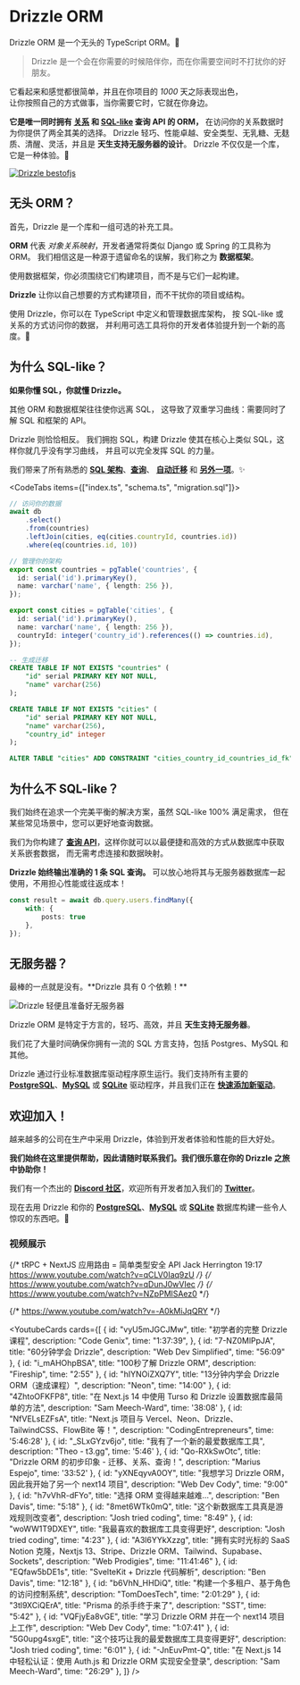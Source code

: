
# Drizzle ORM

Drizzle ORM 是一个无头的 TypeScript ORM。🐲
> Drizzle 是一个会在你需要的时候陪伴你，而在你需要空间时不打扰你的好朋友。

它看起来和感觉都很简单，并且在你项目的 _1000_ 天之际表现出色，\
让你按照自己的方式做事，当你需要它时，它就在你身边。

**它是唯一同时拥有 [关系](/docs/rqb) 和 [SQL-like](/docs/select) 查询 API 的 ORM，** 
在访问你的关系数据时为你提供了两全其美的选择。 
Drizzle 轻巧、性能卓越、安全类型、无乳糖、无麸质、清醒、灵活，并且是 **天生支持无服务器的设计**。
Drizzle 不仅仅是一个库，它是一种体验。🤩

[![Drizzle bestofjs](@/assets/images/bestofjs.jpg)](https://bestofjs.org/projects/drizzle-orm)

## 无头 ORM？
首先，Drizzle 是一个库和一组可选的补充工具。

**ORM** 代表 _对象关系映射_，开发者通常将类似 Django 或 Spring 的工具称为 ORM。 
我们相信这是一种源于遗留命名的误解，我们称之为 **数据框架**。

<Callout type="error" emoji="️💔">
  使用数据框架，你必须围绕它们构建项目，而不是与它们一起构建。
</Callout>

**Drizzle** 让你以自己想要的方式构建项目，而不干扰你的项目或结构。

使用 Drizzle，你可以在 TypeScript 中定义和管理数据库架构，
按 SQL-like 或关系的方式访问你的数据，
并利用可选工具将你的开发者体验提升到一个新的高度。🤯

## 为什么 SQL-like？
**如果你懂 SQL，你就懂 Drizzle。**

其他 ORM 和数据框架往往使你远离 SQL，
这导致了双重学习曲线：需要同时了解 SQL 和框架的 API。

Drizzle 则恰恰相反。 
我们拥抱 SQL，构建 Drizzle 使其在核心上类似 SQL，这样你就几乎没有学习曲线，
并且可以完全发挥 SQL 的力量。

我们带来了所有熟悉的 **[SQL 架构](/docs/sql-schema-declaration)**、**[查询](/docs/select)**、 
**[自动迁移](/docs/migrations)** 和 **[另外一项](/docs/rqb)**。✨

<CodeTabs items={["index.ts", "schema.ts", "migration.sql"]}>
```typescript copy
// 访问你的数据
await db
	.select()
	.from(countries)
	.leftJoin(cities, eq(cities.countryId, countries.id))
	.where(eq(countries.id, 10))
```
```typescript copy
// 管理你的架构
export const countries = pgTable('countries', {
  id: serial('id').primaryKey(),
  name: varchar('name', { length: 256 }),
});

export const cities = pgTable('cities', {
  id: serial('id').primaryKey(),
  name: varchar('name', { length: 256 }),
  countryId: integer('country_id').references(() => countries.id),
});
```
```sql
-- 生成迁移
CREATE TABLE IF NOT EXISTS "countries" (
	"id" serial PRIMARY KEY NOT NULL,
	"name" varchar(256)
);

CREATE TABLE IF NOT EXISTS "cities" (
	"id" serial PRIMARY KEY NOT NULL,
	"name" varchar(256),
	"country_id" integer
);

ALTER TABLE "cities" ADD CONSTRAINT "cities_country_id_countries_id_fk" FOREIGN KEY ("country_id") REFERENCES "countries"("id") ON DELETE no action ON UPDATE no action;
```
</CodeTabs>

## 为什么不 SQL-like？
我们始终在追求一个完美平衡的解决方案，虽然 SQL-like 100% 满足需求， 
但在某些常见场景中，您可以更好地查询数据。

我们为你构建了 **[查询 API](/docs/rqb)**，这样你就可以以最便捷和高效的方式从数据库中获取关系嵌套数据，
而无需考虑连接和数据映射。

**Drizzle 始终输出准确的 1 条 SQL 查询。** 可以放心地将其与无服务器数据库一起使用，不用担心性能或往返成本！

```ts
const result = await db.query.users.findMany({
	with: {
		posts: true
	},
});
```

## 无服务器？
<Callout type="info" emoji="🥳">
  最棒的一点就是没有。**Drizzle 具有 0 个依赖！**
</Callout>


![Drizzle 轻便且准备好无服务器](@/assets/images/drizzle31kb.jpg)

Drizzle ORM 是特定于方言的，轻巧、高效，并且 **天生支持无服务器**。

我们花了大量时间确保你拥有一流的 SQL 方言支持，包括 Postgres、MySQL 和其他。

Drizzle 通过行业标准数据库驱动程序原生运行。我们支持所有主要的 **[PostgreSQL](/docs/get-started-postgresql)**、**[MySQL](/docs/get-started-mysql)** 或 **[SQLite](/docs/get-started-sqlite)** 驱动程序，并且我们正在 **[快速添加新驱动](https://twitter.com/DrizzleORM/status/1653082492742647811?s=20)**。


## 欢迎加入！
越来越多的公司在生产中采用 Drizzle，体验到开发者体验和性能的巨大好处。

**我们始终在这里提供帮助，因此请随时联系我们。我们很乐意在你的 Drizzle 之旅中协助你！**

我们有一个杰出的 **[Discord 社区](https://driz.link/discord)**，欢迎所有开发者加入我们的 **[Twitter](https://twitter.com/drizzleorm)**。

现在去用 Drizzle 和你的 **[PostgreSQL](/docs/get-started-postgresql)**、**[MySQL](/docs/get-started-mysql)** 或 **[SQLite](/docs/get-started-sqlite)** 数据库构建一些令人惊叹的东西吧。🚀

### 视频展示

{/* tRPC + NextJS 应用路由 = 简单类型安全 API
Jack Herrington 19:17
https://www.youtube.com/watch?v=qCLV0Iaq9zU */}
{/* https://www.youtube.com/watch?v=qDunJ0wVIec */}
{/* https://www.youtube.com/watch?v=NZpPMlSAez0 */}

 {/* https://www.youtube.com/watch?v=-A0kMiJqQRY */}

<YoutubeCards cards={[
	{
		id: "vyU5mJGCJMw",
		title: "初学者的完整 Drizzle 课程",
		description: "Code Genix",
		time: "1:37:39",
	},
	{
		id: "7-NZ0MlPpJA",
		title: "60分钟学会 Drizzle",
		description: "Web Dev Simplified",
		time: "56:09"
	},
	{
		id: "i_mAHOhpBSA",
		title: "100秒了解 Drizzle ORM",
		description: "Fireship",
		time: "2:55"
	},
	{
		id: "hIYNOiZXQ7Y",
		title: "13分钟内学会 Drizzle ORM（速成课程）",
		description: "Neon",
		time: "14:00"
	},
	{
		id: "4ZhtoOFKFP8",
		title: "在 Next.js 14 中使用 Turso 和 Drizzle 设置数据库最简单的方法",
		description: "Sam Meech-Ward",
		time: '38:08'
	}, 
	{
		id: "NfVELsEZFsA",
		title: "Next.js 项目与 Vercel、Neon、Drizzle、TailwindCSS、FlowBite 等！",
		description: "CodingEntrepreneurs",
		time: '5:46:28'
	}, 
	{
		id: "_SLxGYzv6jo",
		title: "我有了一个新的最爱数据库工具",
		description: "Theo - t3.gg",
		time: '5:46'
	}, 
	{
		id: "Qo-RXkSwOtc",
		title: "Drizzle ORM 的初步印象 - 迁移、关系、查询！",
		description: "Marius Espejo",
		time: '33:52'
	},
	{
		id: "yXNEqyvA0OY",
		title: "我想学习 Drizzle ORM，因此我开始了另一个 next14 项目",
		description: "Web Dev Cody",
		time: "9:00"
	},
	{
		id: "h7vVhR-dFYo",
		title: "选择 ORM 变得越来越难...",
		description: "Ben Davis",
		time: "5:18"
	},
	{
		id: "8met6WTk0mQ",
		title: "这个新数据库工具真是游戏规则改变者",
		description: "Josh tried coding",
		time: "8:49"
	},
	{
		id: "woWW1T9DXEY",
		title: "我最喜欢的数据库工具变得更好",
		description: "Josh tried coding",
		time: "4:23"
	},
	{
		id: "A3l6YYkXzzg",
		title: "拥有实时光标的 SaaS Notion 克隆，Nextjs 13、Stripe、Drizzle ORM、Tailwind、Supabase、Sockets",
		description: "Web Prodigies",
		time: "11:41:46"
	},
	{
		id: "EQfaw5bDE1s",
		title: "SvelteKit + Drizzle 代码解析",
		description: "Ben Davis",
		time: "12:18"
	},
	{
		id: "b6VhN_HHDiQ",
		title: "构建一个多租户、基于角色的访问控制系统",
		description: "TomDoesTech",
		time: "2:01:29"
	},
	{
		id: "3tl9XCiQErA",
		title: "Prisma 的杀手终于来了",
		description: "SST",
		time: "5:42"
	},
	{
		id: "VQFjyEa8vGE",
		title: "学习 Drizzle ORM 并在一个 next14 项目上工作",
		description: "Web Dev Cody",
		time: "1:07:41"
	},
	{
		id: "5G0upg4sxgE",
		title: "这个技巧让我的最爱数据库工具变得更好",
		description: "Josh tried coding",
		time: "6:01"
	},
	{
		id: "-JnEuvPmt-Q",
		title: "在 Next.js 14 中轻松认证：使用 Auth.js 和 Drizzle ORM 实现安全登录",
		description: "Sam Meech-Ward",
		time: "26:29"
	},
]} />

